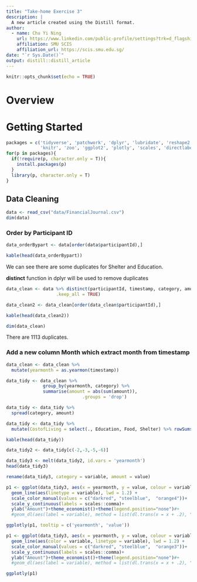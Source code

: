 ```yaml
---
title: "Take-home Exercise 3"
description: |
  A new article created using the Distill format.
author:
  - name: Chu Yi Ning 
    url: https://www.linkedin.com/public-profile/settings?trk=d_flagship3_profile_self_view_public_profile
    affiliation: SMU SCIS
    affiliation_url: https://scis.smu.edu.sg/
date: "`r Sys.Date()`"
output: distill::distill_article
---
```


```r
knitr::opts_chunk$set(echo = TRUE)
```

# Overview

# Getting Started

```r
packages = c('tidyverse', 'patchwork', 'dplyr', 'lubridate', 'reshape2', 'ggthemes',
             'knitr', 'zoo', 'ggplot2', 'plotly', 'scales', 'directlabels')
for(p in packages){
  if(!require(p, character.only = T)){
    install.packages(p)
  }
  library(p, character.only = T)
}
```


## Data Cleaning

```r
data <- read_csv("data/FinancialJournal.csv")
dim(data)
```
### Order by Participant ID
```r
data_orderBypart <- data[order(data$participantId),]
```


```r
kable(head(data_orderBypart))
```

We can see there are some duplicates for Shelter and Education.


**distinct** function in dplyr will be used to remove duplicates

```r
data_clean <- data %>% distinct(participantId, timestamp, category, amount,
                   .keep_all = TRUE)
```

```r
data_clean2 <- data_clean[order(data_clean$participantId),]
```


```r
kable(head(data_clean2))
```

```r
dim(data_clean)
```

There are 1113 duplicates.

### Add a new column Month which extract month from timestamp
```r
data_clean <- data_clean %>%
  mutate(yearmonth = as.yearmon(timestamp))
```

```r
 
data_tidy <- data_clean %>% 
              group_by(yearmonth, category) %>%
              summarise(amount = abs(sum(amount)),
                             .groups = 'drop')

```

```r
data_tidy <- data_tidy %>%
  spread(category, amount)
```

```r
data_tidy <- data_tidy %>%
  mutate(CostofLiving = select(., Education, Food, Shelter) %>% rowSums(na.rm = TRUE))
```

```r
kable(head(data_tidy))
```


```r
data_tidy2 <- data_tidy[c(-2,-3,-5,-6)]
```



```r
data_tidy3 <- melt(data_tidy2, id.vars = 'yearmonth')
head(data_tidy3)
```

```r
rename(data_tidy3, category = variable, amount = value)
```



```r
p1 <- ggplot(data_tidy3, aes(x = yearmonth, y = value, colour = variable)) + 
  geom_line(aes(linetype = variable), lwd = 1.2) + 
  scale_color_manual(values = c("darkred", "steelblue",  "orange4"))+
  scale_y_continuous(labels = scales::comma)+
  ylab("Amount")+theme_economist()+theme(legend.position="none")#+
  #geom_dl(aes(label = variable), method = list(dl.trans(x = x + .2), "last.points"))

ggplotly(p1, tooltip = c('yearmonth', 'value'))
```






```r
p1 <- ggplot(data_tidy3, aes(x = yearmonth, y = value, colour = variable)) + 
  geom_line(aes(color = variable, linetype = variable), lwd = 1.2) + 
  scale_color_manual(values = c("darkred", "steelblue",  "orange3"))+
  scale_y_continuous(labels = scales::comma)+
  ylab("Amount")+theme_economist()+theme(legend.position="none")#+
  #geom_dl(aes(label = variable), method = list(dl.trans(x = x + .2), "last.points"))

ggplotly(p1)
```




